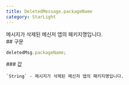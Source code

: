 ```yaml
---
title: DeletedMessage.packageName
category: StarLight
---
```


<Section>
  메시지가 삭제된 메신저 앱의 패키지명입니다.
</Section>
<Section>
  ## 구문

  ~~~js
  deletedMsg.packageName;
  ~~~

  <Section>
    ### 값

    `String` - 메시지가 삭제된 메신저 앱의 패키지명입니다.
  </Section>
</Section>